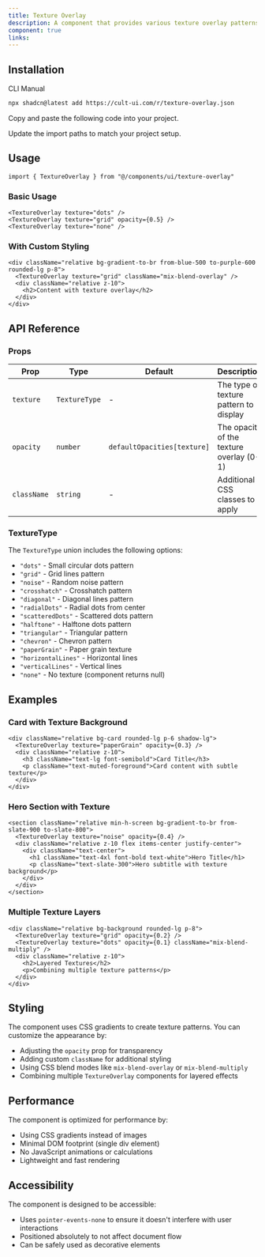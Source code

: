 ```yaml
---
title: Texture Overlay
description: A component that provides various texture overlay patterns using CSS gradients for adding visual texture to backgrounds and surfaces.
component: true
links:
---
```


<ComponentPreview
  name="texture-overlay-demo"
  className="[&_.preview>[data-orientation=vertical]]:sm:max-w-[70%]"
  description="All texture patterns and variations"
/>

## Installation

<CodeTabs>

<TabsList>
  <TabsTrigger value="cli">CLI</TabsTrigger>
  <TabsTrigger value="manual">Manual</TabsTrigger>
</TabsList>

<TabsContent value="cli">

```bash
npx shadcn@latest add https://cult-ui.com/r/texture-overlay.json
```

</TabsContent>

<TabsContent value="manual">

<Steps>

<Step>Copy and paste the following code into your project.</Step>

<ComponentSource name="texture-overlay" />

<Step>Update the import paths to match your project setup.</Step>

</Steps>

</TabsContent>

</CodeTabs>

## Usage

```tsx
import { TextureOverlay } from "@/components/ui/texture-overlay"
```

### Basic Usage

```tsx
<TextureOverlay texture="dots" />
<TextureOverlay texture="grid" opacity={0.5} />
<TextureOverlay texture="none" />
```

### With Custom Styling

```tsx
<div className="relative bg-gradient-to-br from-blue-500 to-purple-600 rounded-lg p-8">
  <TextureOverlay texture="grid" className="mix-blend-overlay" />
  <div className="relative z-10">
    <h2>Content with texture overlay</h2>
  </div>
</div>
```

## API Reference

### Props

| Prop        | Type          | Default                     | Description                              |
| ----------- | ------------- | --------------------------- | ---------------------------------------- |
| `texture`   | `TextureType` | -                           | The type of texture pattern to display   |
| `opacity`   | `number`      | `defaultOpacities[texture]` | The opacity of the texture overlay (0-1) |
| `className` | `string`      | -                           | Additional CSS classes to apply          |

### TextureType

The `TextureType` union includes the following options:

- `"dots"` - Small circular dots pattern
- `"grid"` - Grid lines pattern
- `"noise"` - Random noise pattern
- `"crosshatch"` - Crosshatch pattern
- `"diagonal"` - Diagonal lines pattern
- `"radialDots"` - Radial dots from center
- `"scatteredDots"` - Scattered dots pattern
- `"halftone"` - Halftone dots pattern
- `"triangular"` - Triangular pattern
- `"chevron"` - Chevron pattern
- `"paperGrain"` - Paper grain texture
- `"horizontalLines"` - Horizontal lines
- `"verticalLines"` - Vertical lines
- `"none"` - No texture (component returns null)

## Examples

### Card with Texture Background

```tsx
<div className="relative bg-card rounded-lg p-6 shadow-lg">
  <TextureOverlay texture="paperGrain" opacity={0.3} />
  <div className="relative z-10">
    <h3 className="text-lg font-semibold">Card Title</h3>
    <p className="text-muted-foreground">Card content with subtle texture</p>
  </div>
</div>
```

### Hero Section with Texture

```tsx
<section className="relative min-h-screen bg-gradient-to-br from-slate-900 to-slate-800">
  <TextureOverlay texture="noise" opacity={0.4} />
  <div className="relative z-10 flex items-center justify-center">
    <div className="text-center">
      <h1 className="text-4xl font-bold text-white">Hero Title</h1>
      <p className="text-slate-300">Hero subtitle with texture background</p>
    </div>
  </div>
</section>
```

### Multiple Texture Layers

```tsx
<div className="relative bg-background rounded-lg p-8">
  <TextureOverlay texture="grid" opacity={0.2} />
  <TextureOverlay texture="dots" opacity={0.1} className="mix-blend-multiply" />
  <div className="relative z-10">
    <h2>Layered Textures</h2>
    <p>Combining multiple texture patterns</p>
  </div>
</div>
```

## Styling

The component uses CSS gradients to create texture patterns. You can customize the appearance by:

- Adjusting the `opacity` prop for transparency
- Adding custom `className` for additional styling
- Using CSS blend modes like `mix-blend-overlay` or `mix-blend-multiply`
- Combining multiple `TextureOverlay` components for layered effects

## Performance

The component is optimized for performance by:

- Using CSS gradients instead of images
- Minimal DOM footprint (single div element)
- No JavaScript animations or calculations
- Lightweight and fast rendering

## Accessibility

The component is designed to be accessible:

- Uses `pointer-events-none` to ensure it doesn't interfere with user interactions
- Positioned absolutely to not affect document flow
- Can be safely used as decorative elements
